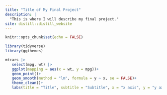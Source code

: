 ```yaml
---
title: "Title of My Final Project"
description: |
  "This is where I will describe my final project."
site: distill::distill_website
---
```


```r
knitr::opts_chunk$set(echo = FALSE)

library(tidyverse)
library(ggthemes)

```

```r

mtcars |> 
   select(mpg, wt) |> 
   ggplot(mapping = aes(x = wt, y = mpg))+ 
   geom_point()+ 
   geom_smooth(method = "lm", formula = y ~ x, se = FALSE)+ 
   theme_clean()+ 
   labs(title = "Title", subtitle = "Subtitle", x = "x axis", y = "y axis", caption = "mtcars")

```

